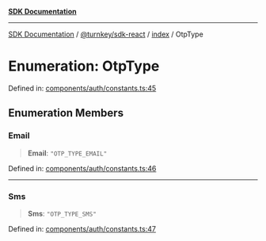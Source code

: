 [**SDK Documentation**](../../../../README.mdx)

***

[SDK Documentation](../../../../packages.mdx) / [@turnkey/sdk-react](../../README.mdx) / [index](../README.mdx) / OtpType

# Enumeration: OtpType

Defined in: [components/auth/constants.ts:45](https://github.com/tkhq/sdk/blob/fd49bfe86475c8603b3eb385aa101efa36fa32fc/packages/sdk-react/src/components/auth/constants.ts#L45)

## Enumeration Members

### Email

> **Email**: `"OTP_TYPE_EMAIL"`

Defined in: [components/auth/constants.ts:46](https://github.com/tkhq/sdk/blob/fd49bfe86475c8603b3eb385aa101efa36fa32fc/packages/sdk-react/src/components/auth/constants.ts#L46)

***

### Sms

> **Sms**: `"OTP_TYPE_SMS"`

Defined in: [components/auth/constants.ts:47](https://github.com/tkhq/sdk/blob/fd49bfe86475c8603b3eb385aa101efa36fa32fc/packages/sdk-react/src/components/auth/constants.ts#L47)
